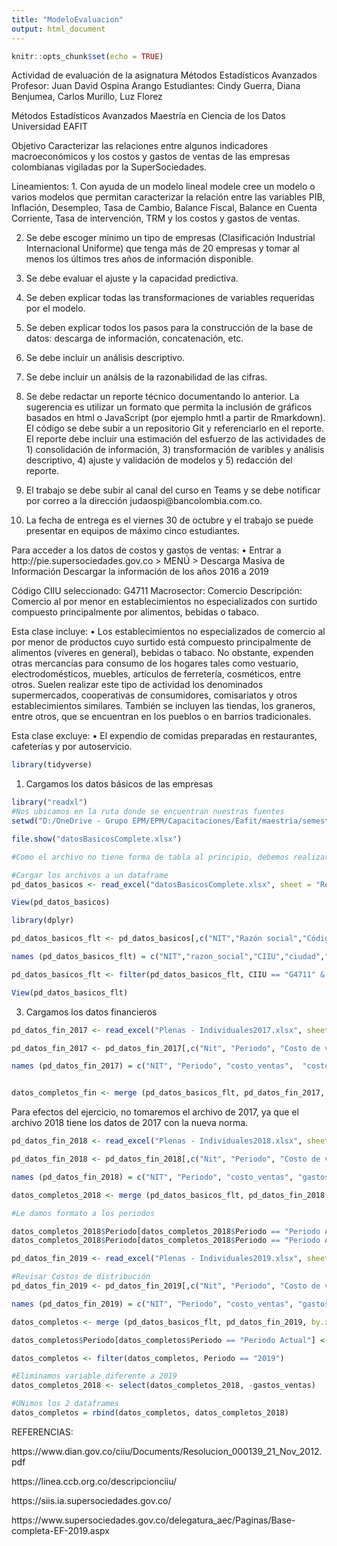 ```yaml
---
title: "ModeloEvaluacion"
output: html_document
---
```


```r
knitr::opts_chunk$set(echo = TRUE)
```

Actividad de evaluación de la asignatura Métodos Estadísticos Avanzados
Profesor: Juan David Ospina Arango
Estudiantes: Cindy Guerra, Diana Benjumea, Carlos Murillo, Luz Florez

Métodos Estadísticos Avanzados
Maestría en Ciencia de los Datos
Universidad EAFIT

Objetivo
Caracterizar las relaciones entre algunos indicadores macroeconómicos y los costos y gastos de ventas de las empresas colombianas vigiladas por la SuperSociedades.

Lineamientos:
1. Con ayuda de un modelo lineal modele cree un modelo o varios modelos que
permitan caracterizar la relación entre las variables PIB, Inflación, Desempleo, Tasa de Cambio, Balance Fiscal, Balance en Cuenta Corriente, Tasa de intervención, TRM y los costos y gastos de ventas.

2. Se debe escoger mínimo un tipo de empresas (Clasificación Industrial Internacional Uniforme) que tenga más de 20 empresas y tomar al menos los últimos tres años de información disponible.

3. Se debe evaluar el ajuste y la capacidad predictiva.

4. Se deben explicar todas las transformaciones de variables requeridas por el
modelo.

5. Se deben explicar todos los pasos para la construcción de la base de datos:
descarga de información, concatenación, etc.

6. Se debe incluir un análisis descriptivo.

7. Se debe incluir un análsis de la razonabilidad de las cifras.

8. Se debe redactar un reporte técnico documentando lo anterior. La sugerencia es utilizar un formato que permita la inclusión de gráficos basados en html o
JavaScript (por ejemplo hmtl a partir de Rmarkdown). El código se debe subir a un repositorio Git y referenciarlo en el reporte. El reporte debe incluir una estimación del esfuerzo de las actividades de 1) consolidación de información, 3) transformación de varibles y análisis descriptivo, 4) ajuste y validación de modelos y 5) redacción del reporte.

9. El trabajo se debe subir al canal del curso en Teams y se debe notificar por correo a la dirección judaospi@bancolombia.com.co.

10. La fecha de entrega es el viernes 30 de octubre y el trabajo se puede presentar en equipos de máximo cinco estudiantes.

Para acceder a los datos de costos y gastos de ventas:
• Entrar a http://pie.supersociedades.gov.co > MENÚ > Descarga Masiva de
Información Descargar la información de los años 2016 a 2019


Código CIIU seleccionado: G4711
Macrosector: Comercio
Descripción: Comercio al por menor en establecimientos no especializados con surtido compuesto principalmente por alimentos, bebidas o tabaco.

Esta clase incluye:
• Los establecimientos no especializados de comercio al por menor de productos cuyo surtido está compuesto principalmente de alimentos (víveres en general), bebidas o tabaco. No obstante, expenden otras mercancías para consumo de los hogares tales como vestuario, electrodomésticos, muebles, artículos de ferretería, cosméticos, entre otros. Suelen realizar este tipo de actividad los denominados supermercados, cooperativas de consumidores, comisariatos y otros establecimientos similares. También se incluyen las tiendas, los graneros, entre otros, que se encuentran en los pueblos o en barrios tradicionales.

Esta clase excluye:
• El expendio de comidas preparadas en restaurantes, cafeterías y por autoservicio. 


```r
library(tidyverse)
```

1. Cargamos los datos básicos de las empresas
```r
library("readxl")
#Nos ubicamos en la ruta donde se encuentran nuestras fuentes
setwd("D:/OneDrive - Grupo EPM/EPM/Capacitaciones/Eafit/maestria/semestre2/Estadistica avanzada/evaluación")

file.show("datosBasicosComplete.xlsx")

#Como el archivo no tiene forma de tabla al principio, debemos realizar la carga, ignorando las primeras filas del archivo.

#Cargar los archivos a un dataframe
pd_datos_basicos <- read_excel("datosBasicosComplete.xlsx", sheet = "Reporte", skip=8 )

View(pd_datos_basicos)

```

```r
library(dplyr)

pd_datos_basicos_flt <- pd_datos_basicos[,c("NIT","Razón social","Código CIIU","Ciudad Domicilio","Departamento Domicilio", "Estado","Situación")]

names (pd_datos_basicos_flt) = c("NIT","razon_social","CIIU","ciudad","departamento", "estado","situacion")

pd_datos_basicos_flt <- filter(pd_datos_basicos_flt, CIIU == "G4711" & situacion == "ACTIVA")

View(pd_datos_basicos_flt)

```

3. Cargamos los datos financieros

```r

pd_datos_fin_2017 <- read_excel("Plenas - Individuales2017.xlsx", sheet = "Estado de Resultado Integral" )

pd_datos_fin_2017 <- pd_datos_fin_2017[,c("Nit", "Periodo", "Costo de ventas",  "Costos de distribución", "Gastos de administración", "Otros gastos, por función", "Costos financieros", "Gasto (ingreso) por impuestos, operaciones continuadas")]

names (pd_datos_fin_2017) = c("NIT", "Periodo", "costo_ventas",  "costo_distribucion", "gastos_administracion", "otros_gastos", "costos_financieros", "gasto_impuestos_operaciones")


datos_completos_fin <- merge (pd_datos_basicos_flt, pd_datos_fin_2017, by.x="NIT", by.y="NIT")

```

Para efectos del ejercicio, no tomaremos el archivo de 2017, ya que el archivo 2018 tiene los datos de 2017 con la nueva norma.

```r

pd_datos_fin_2018 <- read_excel("Plenas - Individuales2018.xlsx", sheet = "ERI" )

pd_datos_fin_2018 <- pd_datos_fin_2018[,c("Nit", "Periodo", "Costo de ventas", "Gastos de ventas", "Gastos de administración", "Otros gastos", "Costos financieros", "Ingreso (gasto) por impuestos")]

names (pd_datos_fin_2018) = c("NIT", "Periodo", "costo_ventas", "gastos_ventas", "gastos_administracion", "otros_gastos", "costos_financieros", "gasto_impuestos" )

datos_completos_2018 <- merge (pd_datos_basicos_flt, pd_datos_fin_2018, by.x="NIT", by.y="NIT")

#Le damos formato a los periodos

datos_completos_2018$Periodo[datos_completos_2018$Periodo == "Periodo Anterior"] <- "2017"
datos_completos_2018$Periodo[datos_completos_2018$Periodo == "Periodo Actual"] <- "2018"

```

```r

pd_datos_fin_2019 <- read_excel("Plenas - Individuales2019.xlsx", sheet = "ERI" )

#Revisar Costos de distribución
pd_datos_fin_2019 <- pd_datos_fin_2019[,c("Nit", "Periodo", "Costo de ventas", "Gastos de administración", "Otros gastos", "Costos financieros", "Ingreso (gasto) por impuestos")]

names (pd_datos_fin_2019) = c("NIT", "Periodo", "costo_ventas", "gastos_administracion", "otros_gastos", "costos_financieros", "gasto_impuestos" )

datos_completos <- merge (pd_datos_basicos_flt, pd_datos_fin_2019, by.x="NIT", by.y="NIT")

datos_completos$Periodo[datos_completos$Periodo == "Periodo Actual"] <- "2019"

datos_completos <- filter(datos_completos, Periodo == "2019")

```

```r
#Eliminamos variable diferente a 2019
datos_completos_2018 <- select(datos_completos_2018, -gastos_ventas)

#UNimos los 2 dataframes
datos_completos = rbind(datos_completos, datos_completos_2018)

```


REFERENCIAS:

https://www.dian.gov.co/ciiu/Documents/Resolucion_000139_21_Nov_2012.pdf

https://linea.ccb.org.co/descripcionciiu/

https://siis.ia.supersociedades.gov.co/

https://www.supersociedades.gov.co/delegatura_aec/Paginas/Base-completa-EF-2019.aspx




